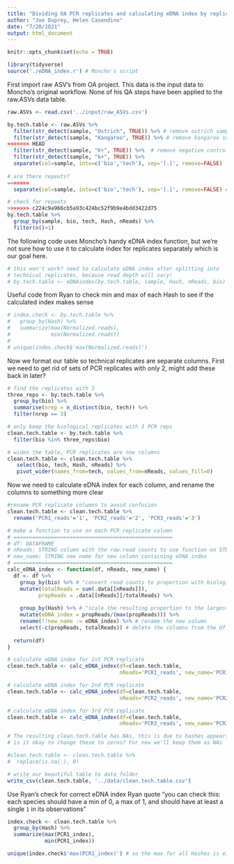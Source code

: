 ```yaml
---
title: "Dividing OA PCR replicates and calculating eDNA index by replicate"
author: "Joe Duprey, Helen Casendino"
date: "7/20/2021"
output: html_document
---
```


```r
knitr::opts_chunk$set(echo = TRUE)
```
```r
library(tidyverse)
source('./eDNA_index.r') # Moncho's script

```

First import raw ASV's from OA project. This data is the input data to Moncho's original workflow. None of his QA steps have been applied to the raw.ASVs data table. 

```r
raw.ASVs <- read.csv('../input/raw_ASVs.csv')

by.tech.table <- raw.ASVs %>%
  filter(str_detect(sample, "Ostrich", TRUE)) %>% # remove ostrich samples
  filter(str_detect(sample, "Kangaroo", TRUE)) %>% # remove kangaroo samples
<<<<<<< HEAD
  filter(str_detect(sample, "K+", TRUE)) %>%  # remove negative control (??) samples
  filter(str_detect(sample, "k+", TRUE)) %>% 
  separate(col=sample, into=c('bio','tech'), sep='[.]', remove=FALSE)
 
# are there repeats?
=======
  separate(col=sample, into=c('bio','tech'), sep='[.]', remove=FALSE) # divide sample into technical and bio reps

# check for repeats 
>>>>>>> c224c9a966cb5a93c424bc52f9b9e4bdd3422d75
by.tech.table %>%
  group_by(sample, bio, tech, Hash, nReads) %>%
  filter(n()>1)
```

The following code uses Moncho's handy eDNA index function, but we're not sure how to use it to calculate
index for replicates separately which is our goal here. 

```r
# this won't work? need to calculate eDNA index after splitting into 
# technical replicates, because read depth will vary! 
# by.tech.table <- eDNAindex(by.tech.table, sample, Hash, nReads, bio)

```

Useful code from Ryan to check min and max of each Hash to see if the calculated index makes sense 

```r
# index.check <- by.tech.table %>% 
#   group_by(Hash) %>% 
#   summarize(max(Normalized.reads),
#             min(Normalized.reads))
# 
# unique(index.check$'max(Normalized.reads)')
```

Now we format our table so technical replicates are separate columns. First we need to get rid of sets of PCR replicates with only 2, might add these back in later? 

```r
# find the replicates with 3 
three_reps <- by.tech.table %>%
  group_by(bio) %>%
  summarise(nrep = n_distinct(bio, tech)) %>%
  filter(nrep == 3)

# only keep the biological replicates with 3 PCR reps 
clean.tech.table <- by.tech.table %>%
  filter(bio %in% three_reps$bio)

# widen the table, PCR replicates are now columns 
clean.tech.table <- clean.tech.table %>%  
   select(bio, tech, Hash, nReads) %>%
   pivot_wider(names_from=tech, values_from=nReads, values_fill=0)

```

Now we need to calculate eDNA index for each column, and rename the columns to something more clear

```r
#rename PCR replicate columns to avoid confusion 
clean.tech.table <- clean.tech.table %>%
  rename('PCR1_reads'='1', 'PCR2_reads'='2', 'PCR3_reads'='3')

# make a function to use on each PCR replicate column 
# ===================================================
# df: DATAFRAME
# nReads: STRING column with the raw read counts to use function on STRING 
# new_name: STRING new name for new column containing eDNA index 
# ===================================================
calc_eDNA_index <- function(df, nReads, new_name) { 
  df <- df %>%
    group_by(bio) %>% # "convert read counts to proportion with biological sample" 
    mutate(totalReads = sum(.data[[nReads]]),
          propReads = .data[[nReads]]/totalReads) %>% 
    
    group_by(Hash) %>% # "scale the resulting proportion to the largest observed proportion across samples"
    mutate(eDNA_index = propReads/(max(propReads))) %>%
    rename(!!new_name := eDNA_index) %>% # rename the new column
    select(-c(propReads, totalReads)) # delete the columns from the df that the function uses to calculate index 
    
  return(df)
} 

# calculate eDNA index for 1st PCR replicate 
clean.tech.table <- calc_eDNA_index(df=clean.tech.table,
                                    nReads='PCR1_reads', new_name='PCR1_index')

# calculate eDNA index for 2nd PCR replicate 
clean.tech.table <- calc_eDNA_index(df=clean.tech.table,
                                    nReads='PCR2_reads', new_name='PCR2_index')

# calculate eDNA index for 3rd PCR replicate 
clean.tech.table <- calc_eDNA_index(df=clean.tech.table,
                                    nReads='PCR3_reads', new_name='PCR3_index')

# The resulting clean.tech.table has NAs, this is due to hashes appearing 0 times in some PCR reps? 
# is it okay to change these to zeros? For now we'll keep them as NAs 

#clean.tech.table <- clean.tech.table %>% 
#  replace(is.na(.), 0)

# write our beautiful table to data folder 
write_csv(clean.tech.table, '../data/clean.tech.table.csv')
```

Use Ryan's check for correct eDNA index
Ryan quote "you can check this: each species should have a min of 0, a max of 1, and should have at least a single `1` in its observations" 

```r

index.check <- clean.tech.table %>% 
  group_by(Hash) %>% 
  summarize(max(PCR1_index),
            min(PCR1_index))

unique(index.check$'max(PCR1_index)') # so the max for all Hashes is either NA or 1, which we think makes sense 
```
